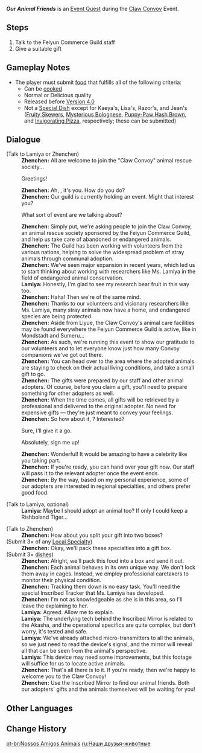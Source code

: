 {{Quest Infobox
|id            = 71668
|image         = Event Quest Our Animal Friends.png
|type          = World
|event_name    = Claw Convoy
|requirement   = 
|characters    = Lamiya; Traveler; Zhenchen
|startLocation = [[Wangshu Inn]], [[Liyue]]
|region        = Liyue
|area          = Bishui Plain
|subarea       = Wangshu Inn
|next          = Our Animal Friends: Epilogue
|rewards       = Mora*20,000;Adventurer's Experience*4;Inscribed Mirror (Claw Convoy)*1
|otherRewards  = 
* Unlocks the [[Claw Convoy]] Event.
}}
'''''Our Animal Friends''''' is an [[Event Quest]] during the [[Claw Convoy]] Event.

==Steps==
# Talk to the Feiyun Commerce Guild staff
# Give a suitable gift

==Gameplay Notes==
* The player must submit [[food]] that fulfills all of the following criteria:
** Can be [[cook]]ed
** Normal or Delicious quality
** Released before [[Version 4.0]]<!-- NOT including Version 4.0 -->
** Not a [[Special Dish]] except for Kaeya's, Lisa's, Razor's, and Jean's ([[Fruity Skewers]], [[Mysterious Bolognese]], [[Puppy-Paw Hash Brown]], and [[Invigorating Pizza]], respectively; these can be submitted)

==Dialogue==
{{Quest Description|The Feiyun Guild is on the move, taking on social responsibilities and promoting harmonious symbiosis between humanity and nature!}}
{{Dialogue Start}}
;(Talk to Lamiya or Zhenchen)
:'''Zhenchen:''' All are welcome to join the "Claw Convoy" animal rescue society...
:{{DIcon}} Greetings!
:'''Zhenchen:''' Ah, {{Traveler}}, it's you. How do you do?
:'''Zhenchen:''' Our guild is currently holding an event. Might that interest you?
:{{DIcon}} What sort of event are we talking about?
:'''Zhenchen:''' Simply put, we're asking people to join the Claw Convoy, an animal rescue society sponsored by the Feiyun Commerce Guild, and help us take care of abandoned or endangered animals.
:'''Zhenchen:''' The Guild has been working with volunteers from the various nations, helping to solve the widespread problem of stray animals through communal adoption.
:'''Zhenchen:''' We've seen major expansion in recent years, which led us to start thinking about working with researchers like Ms. Lamiya in the field of endangered animal conservation.
:'''Lamiya:''' Honestly, I'm glad to see my research bear fruit in this way too.
:'''Zhenchen:''' Haha! Then we're of the same mind.
:'''Zhenchen:''' Thanks to our volunteers and visionary researchers like Ms. Lamiya, many stray animals now have a home, and endangered species are being protected.
:'''Zhenchen:''' Aside from Liyue, the Claw Convoy's animal care facilities may be found everywhere the Feiyun Commerce Guild is active, like in Mondstadt and Sumeru...
:'''Zhenchen:''' As such, we're running this event to show our gratitude to our volunteers and to let everyone know just how many Convoy companions we've got out there.
:'''Zhenchen:''' You can head over to the area where the adopted animals are staying to check on their actual living conditions, and take a small gift to go.
:'''Zhenchen:''' The gifts were prepared by our staff and other animal adopters. Of course, before you claim a gift, you'll need to prepare something for other adopters as well.
:'''Zhenchen:''' When the time comes, all gifts will be retrieved by a professional and delivered to the original adopter. No need for expensive gifts &mdash; they're just meant to convey your feelings.
:'''Zhenchen:''' So how about it, {{Traveler}}? Interested?
:{{DIcon}} Sure, I'll give it a go.
:{{DIcon}} Absolutely, sign me up!
:'''Zhenchen:''' Wonderful! It would be amazing to have a celebrity like you taking part.
:'''Zhenchen:''' If you're ready, you can hand over your gift now. Our staff will pass it to the relevant adopter once the event ends.
:'''Zhenchen:''' By the way, based on my personal experience, some of our adopters are interested in regional specialties, and others prefer good food.

;(Talk to Lamiya, optional)
:'''Lamiya:''' Maybe I should adopt an animal too? If only I could keep a Rishboland Tiger...

;(Talk to Zhenchen)
:'''Zhenchen:''' How about you split your gift into two boxes?
;(Submit 3&times; of any [[Local Specialty]])
:'''Zhenchen:''' Okay, we'll pack these specialties into a gift box.
;(Submit 3&times; [[Our Animal Friends#Gameplay Notes|dishes]])
:'''Zhenchen:''' Alright, we'll pack this food into a box and send it out.
:'''Zhenchen:''' Each animal behaves in its own unique way. We don't lock them away in cages. Instead, we employ professional caretakers to monitor their physical condition.
:'''Zhenchen:''' Tracking them down is no easy task. You'll need the special Inscribed Tracker that Ms. Lamiya has developed.
:'''Zhenchen:''' I'm not as knowledgeable as she is in this area, so I'll leave the explaining to her.
:'''Lamiya:''' Agreed. Allow me to explain.
:'''Lamiya:''' The underlying tech behind the Inscribed Mirror is related to the Akasha, and the operational specifics are quite complex, but don't worry, it's tested and safe.
:'''Lamiya:''' We've already attached micro-transmitters to all the animals, so we just need to read the device's signal, and the mirror will reveal all that can be seen from the animal's perspective.
:'''Lamiya:''' This device may need some improvements, but this footage will suffice for us to locate active animals.
:'''Zhenchen:''' That's all there is to it. If you're ready, then we're happy to welcome you to the Claw Convoy!
:'''Zhenchen:''' Use the Inscribed Mirror to find our animal friends. Both our adopters' gifts and the animals themselves will be waiting for you!
{{Dialogue End}}

==Other Languages==
{{Other Languages
|en       = Our Animal Friends
|zhs      = 我们的动物朋友
|zhs_rm   = 
|zht      = 我們的動物朋友
|zht_rm   = 
|zh_tl    = 
|ja       = 私たちのアニマルフレンズ
|ja_rm    = Watashi-tachi no Animaru Furenzu
|ja_tl    = Our Animal Friends
|ko       = 우리의 동물 친구
|ko_tl    = 
|es       = ¡Nuestros amigos los animales!
|es_tl    = Our Friends the Animals!
|fr       = Nos amis les animaux
|fr_tl    = Our Friends, the Animals
|ru       = Наши друзья-животные
|ru_tl    = 
|th       = เหล่าผองเพื่อนสัตว์ของเรา
|th_rm    = 
|th_tl    = 
|vi       = Người Bạn Động Vật Của Chúng Ta
|vi_tl    = 
|de       = Unsere tierischen Freunde
|de_tl    = 
|id       = Teman-Teman Berbulu
|id_tl    = 
|pt       = Nossos Amigos Animais
|pt_tl    = 
|tr       = Hayvan Dostlarımız
|tr_tl    = 
|it       = I nostri amici animali
|it_tl    = 
}}

==Change History==
{{Change History|5.2}}

[[pt-br:Nossos Amigos Animais]]
[[ru:Наши друзья-животные]]